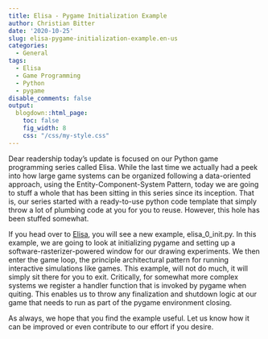 ```yaml
---
title: Elisa - Pygame Initialization Example
author: Christian Bitter
date: '2020-10-25'
slug: elisa-pygame-initialization-example.en-us
categories:
  - General
tags:
  - Elisa
  - Game Programming
  - Python
  - pygame
disable_comments: false
output:
  blogdown::html_page:
    toc: false
    fig_width: 8
    css: "/css/my-style.css"
---
```


Dear readership today's update is focused on our Python game programming series called Elisa. 
While the last time we actually had a peek into how large game systems can be organized following a data-oriented approach, using the Entity-Component-System Pattern, today we are going to stuff a whole that has been sitting in this
series since its inception. That is, our series started with a ready-to-use python code template that simply throw
a lot of plumbing code at you for you to reuse. However, this hole has been stuffed somewhat.

If you head over to [Elisa](https://github.com/christianbitter/elisa), you will see a new example, elisa_0_init.py. In this example, we are going to look at initializing pygame and setting up a software-rasterizer-powered window for our drawing experiments. We then enter the game loop, the principle architectural pattern for running interactive simulations like games. This example, will not do much, it will simply sit there for you to exit. Critically, for somewhat more complex systems we register a handler function that is invoked by pygame when quiting. This enables us to throw any finalization and shutdown logic at our game that needs to run as part of the pygame environment closing.

As always, we hope that you find the example useful. Let us know how it can be improved or even contribute to our effort if you desire.
